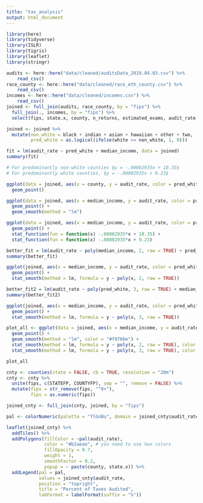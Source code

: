 ```yaml
---
title: "tax_analysis"
output: html_document
---
```


```r
library(here)
library(tidyverse)
library(ISLR)
library(tigris)
library(leaflet)
library(stringr)
```

```r
audits <- here::here("data/cleaned/auditsData_2019.04.03.csv") %>%
    read_csv()
race_county <- here::here("data/cleaned/race_eth_county.csv") %>%
    read_csv()
incomes <- here::here("data/cleaned/incomes.csv") %>%
    read_csv()
joined <- full_join(audits, race_county, by = "fips") %>%
  full_join(., incomes, by = "fips") %>% 
  select(fips, state.x, county, n_returns, estimated_exams, audit_rate, white, black, indian, asian, hawaiian, other, two, non_his, hispanic, median_income) 
```

```r
joined <- joined %>%
  mutate(non_white = black + indian + asian + hawaiian + other + two, 
         pred_white = as.logical(ifelse(white >= non_white, 1, 0)))
```


```r
fit = lm(audit_rate ~ pred_white + median_income, data = joined)
summary(fit)
```
```r
# For predominantly non-white counties $y = -.00002935x + 10.35$
# For predominantly white counties, $y = -.00002935x + 9.23$
```

```r
ggplot(data = joined, aes(x = county, y = audit_rate, color = pred_white)) +
  geom_point() 
```

```r
ggplot(data = joined, aes(x = median_income, y = audit_rate, color = pred_white)) +
  geom_point() + 
  geom_smooth(method = "lm")
```


```r
ggplot(data = joined, aes(x = median_income, y = audit_rate, color = pred_white)) +
  geom_point() +
  stat_function(fun = function(x) -.00002935*x + 10.35) +
  stat_function(fun = function(x) -.00002935*x + 9.23)
```

```r
better_fit = lm(audit_rate ~ poly(median_income, 2, raw = TRUE) + pred_white, data = joined)
summary(better_fit)
```

```r
ggplot(joined, aes(x = median_income, y = audit_rate, color = pred_white)) +
  geom_point() +
  stat_smooth(method = lm, formula = y ~ poly(x, 2, raw = TRUE))
```

```r
better_fit2 = lm(audit_rate ~ poly(pred_white, 3, raw = TRUE) + median_income, data = joined)
summary(better_fit2)
```

```r
ggplot(joined, aes(x = median_income, y = audit_rate, color = pred_white)) +
  geom_point() +
  stat_smooth(method = lm, formula = y ~ poly(x, 3, raw = TRUE))
```
```r
plot_all <- ggplot(data = joined, aes(x = median_income, y = audit_rate, color = pred_white)) +
  geom_point() + 
  geom_smooth(method = "lm", color = "#f9766e") +
  stat_smooth(method = lm, formula = y ~ poly(x, 2, raw = TRUE), color = "#7caf00") +
  stat_smooth(method = lm, formula = y ~ poly(x, 3, raw = TRUE), color = "#c77cff") 

plot_all
```

```r
cnty <- counties(state = FALSE, cb = TRUE, resolution = "20m")
cnty <- cnty %>% 
  unite(fips, c(STATEFP, COUNTYFP), sep = "", remove = FALSE) %>%
  mutate(fips = str_remove(fips, "^0+"), 
         fips = as.numeric(fips))

joined_cnty <- full_join(cnty, joined, by = "fips")

pal <- colorNumeric(palette = "YlGnBu", domain = joined_cnty$audit_rate)

leaflet(joined_cnty) %>%
  addTiles() %>%
  addPolygons(fillColor = ~pal(audit_rate), 
              color = "#b2aeae", # you need to use hex colors
              fillOpacity = 0.7, 
              weight = 1, 
              smoothFactor = 0.2,
              popup = ~ paste(county, state.x)) %>%
  addLegend(pal = pal, 
            values = joined_cnty$audit_rate, 
            position = "topright", 
            title = "Percent of Taxes Audited",
            labFormat = labelFormat(suffix = "%")) 
```


